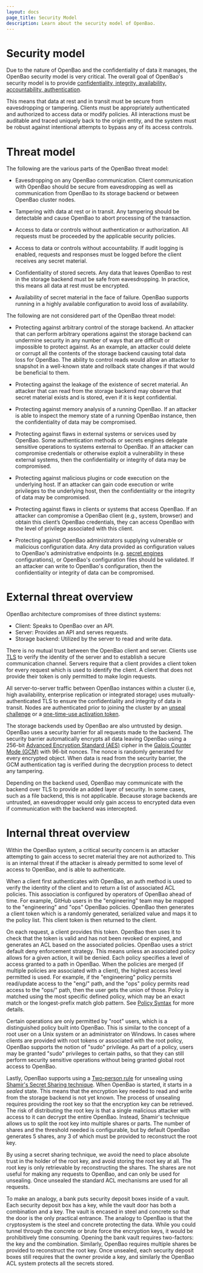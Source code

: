 ```yaml
---
layout: docs
page_title: Security Model
description: Learn about the security model of OpenBao.
---
```


# Security model

Due to the nature of OpenBao and the confidentiality of data it manages,
the OpenBao security model is very critical. The overall goal of OpenBao's security
model is to provide [confidentiality, integrity, availability, accountability,
authentication](https://en.wikipedia.org/wiki/Information_security).

This means that data at rest and in transit must be secure from eavesdropping
or tampering. Clients must be appropriately authenticated and authorized
to access data or modify policies. All interactions must be auditable and traced
uniquely back to the origin entity, and the system must be robust against intentional
attempts to bypass any of its access controls.

# Threat model

The following are the various parts of the OpenBao threat model:

- Eavesdropping on any OpenBao communication. Client communication with OpenBao
  should be secure from eavesdropping as well as communication from OpenBao to
  its storage backend or between OpenBao cluster nodes.

- Tampering with data at rest or in transit. Any tampering should be detectable
  and cause OpenBao to abort processing of the transaction.

- Access to data or controls without authentication or authorization. All requests
  must be proceeded by the applicable security policies.

- Access to data or controls without accountability. If audit logging
  is enabled, requests and responses must be logged before the client receives
  any secret material.

- Confidentiality of stored secrets. Any data that leaves OpenBao to rest in the
  storage backend must be safe from eavesdropping. In practice, this means all
  data at rest must be encrypted.

- Availability of secret material in the face of failure. OpenBao supports
  running in a highly available configuration to avoid loss of availability.

The following are not considered part of the OpenBao threat model:

- Protecting against arbitrary control of the storage backend. An attacker
  that can perform arbitrary operations against the storage backend can
  undermine security in any number of ways that are difficult or impossible to protect
  against. As an example, an attacker could delete or corrupt all the contents
  of the storage backend causing total data loss for OpenBao. The ability to control
  reads would allow an attacker to snapshot in a well-known state and rollback state
  changes if that would be beneficial to them.

- Protecting against the leakage of the existence of secret material. An attacker
  that can read from the storage backend may observe that secret material exists
  and is stored, even if it is kept confidential.

- Protecting against memory analysis of a running OpenBao. If an attacker is able
  to inspect the memory state of a running OpenBao instance, then the confidentiality
  of data may be compromised.

- Protecting against flaws in external systems or services used by OpenBao.
  Some authentication methods or secrets engines delegate sensitive operations to
  systems external to OpenBao. If an attacker can compromise credentials or otherwise
  exploit a vulnerability in these external systems, then the confidentiality or
  integrity of data may be compromised.

- Protecting against malicious plugins or code execution on the underlying host.
  If an attacker can gain code execution or write privileges to the underlying host,
  then the confidentiality or the integrity of data may be compromised.

- Protecting against flaws in clients or systems that access OpenBao. If an attacker
  can compromise a OpenBao client (e.g., system, browser) and obtain this client’s OpenBao
  credentials, they can access OpenBao with the level of privilege associated with this
  client.

- Protecting against OpenBao administrators supplying vulnerable or malicious configuration
  data. Any data provided as configuration values to OpenBao's administrative endpoints
  (e.g. [secret engines](/vault/docs/secrets) configurations), or OpenBao's
  configuration files should be validated. If an attacker can write to OpenBao's
  configuration, then the confidentiality or integrity of data can be compromised.

# External threat overview

OpenBao architecture compromises of three distinct systems:

- Client: Speaks to OpenBao over an API.
- Server: Provides an API and serves requests.
- Storage backend: Utilized by the server to read and write data.


There is no mutual trust between the OpenBao client and server. Clients use
[TLS](https://en.wikipedia.org/wiki/Transport_Layer_Security) to verify the
identity of the server and to establish a secure communication channel. Servers
require that a client provides a client token for every request which is used
to identify the client. A client that does not provide their token is only
permitted to make login requests.

All server-to-server traffic between OpenBao instances within a cluster (i.e,
high availability, enterprise replication or integrated storage) uses
mutually-authenticated TLS to ensure the confidentiality and integrity of data
in transit. Nodes are authenticated prior to joining the cluster by an
[unseal challenge](/vault/docs/concepts/integrated-storage#vault-networking-recap) or
a [one-time-use activation token](/vault/docs/enterprise/replication#security-model).

The storage backends used by OpenBao are also untrusted by design. OpenBao uses a
security barrier for all requests made to the backend. The security barrier
automatically encrypts all data leaving OpenBao using a 256-bit [Advanced
Encryption Standard
(AES)](https://en.wikipedia.org/wiki/Advanced_Encryption_Standard) cipher in
the [Galois Counter Mode
(GCM)](https://en.wikipedia.org/wiki/Galois/Counter_Mode) with 96-bit nonces.
The nonce is randomly generated for every encrypted object. When data is read
from the security barrier, the GCM authentication tag is verified during the
decryption process to detect any tampering.

Depending on the backend used, OpenBao may communicate with the backend over TLS
to provide an added layer of security. In some cases, such as a file backend,
this is not applicable. Because storage backends are untrusted, an eavesdropper
would only gain access to encrypted data even if communication with the backend
was intercepted.

# Internal threat overview

Within the OpenBao system, a critical security concern is an attacker attempting
to gain access to secret material they are not authorized to. This is an internal
threat if the attacker is already permitted to some level of access to OpenBao, and is
able to authenticate.

When a client first authenticates with OpenBao, an auth method is used to verify
the identity of the client and to return a list of associated ACL policies.
This association is configured by operators of OpenBao ahead of time. For
example, GitHub users in the "engineering" team may be mapped to the
"engineering" and "ops" OpenBao policies. OpenBao then generates a client token
which is a randomly generated, serialized value and maps it to the policy list.
This client token is then returned to the client.

On each request, a client provides this token. OpenBao then uses it to check that
the token is valid and has not been revoked or expired, and generates an ACL
based on the associated policies. OpenBao uses a strict default deny
enforcement strategy. This means unless an associated policy allows for a given action,
it will be denied. Each policy specifies a level of access granted to a path in
OpenBao. When the policies are merged (if multiple policies are associated with a
client), the highest access level permitted is used. For example, if the
"engineering" policy permits read/update access to the "eng/" path, and the
"ops" policy permits read access to the "ops/" path, then the user gets the
union of those. Policy is matched using the most specific defined policy, which
may be an exact match or the longest-prefix match glob pattern. See
[Policy Syntax](/vault/docs/concepts/policies#policy-syntax) for more details.

Certain operations are only permitted by "root" users, which is a distinguished
policy built into OpenBao. This is similar to the concept of a root user on a
Unix system or an administrator on Windows. In cases where clients are provided
with root tokens or associated with the root policy, OpenBao supports the
notion of "sudo" privilege. As part of a policy, users may be granted "sudo"
privileges to certain paths, so that they can still perform security sensitive
operations without being granted global root access to OpenBao.

Lastly, OpenBao supports using a [Two-person
rule](https://en.wikipedia.org/wiki/Two-person_rule) for unsealing using [Shamir's
Secret Sharing
technique](https://en.wikipedia.org/wiki/Shamir's_Secret_Sharing). When OpenBao
is started, it starts in a _sealed_ state. This means that the encryption key
needed to read and write from the storage backend is not yet known. The process
of unsealing requires providing the root key so that the encryption key can
be retrieved. The risk of distributing the root key is that a single
malicious attacker with access to it can decrypt the entire OpenBao. Instead,
Shamir's technique allows us to split the root key into multiple shares or
parts. The number of shares and the threshold needed is configurable, but by
default OpenBao generates 5 shares, any 3 of which must be provided to
reconstruct the root key.

By using a secret sharing technique, we avoid the need to place absolute trust
in the holder of the root key, and avoid storing the root key at all. The
root key is only retrievable by reconstructing the shares. The shares are not
useful for making any requests to OpenBao, and can only be used for unsealing.
Once unsealed the standard ACL mechanisms are used for all requests.

To make an analogy, a bank puts security deposit boxes inside of a vault. Each
security deposit box has a key, while the vault door has both a combination and
a key. The vault is encased in steel and concrete so that the door is the only
practical entrance. The analogy to OpenBao is that the cryptosystem is the
steel and concrete protecting the data. While you could tunnel through the
concrete or brute force the encryption keys, it would be prohibitively time
consuming. Opening the bank vault requires two-factors: the key and the
combination. Similarly, OpenBao requires multiple shares be provided to
reconstruct the root key. Once unsealed, each security deposit boxes still
requires that the owner provide a key, and similarly the OpenBao ACL system protects
all the secrets stored.
